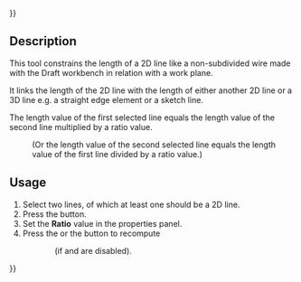 {{UnfinishedDocu{{#translation:}}}}
<languages/>
<translate>

<!--T:1-->
{{Docnav
|[[Assembly3_ConstraintEqualLength|Equal length]]
|[[Assembly3_ConstraintLengthDifference|Length difference]]
|[[Assembly3_Workbench|Assembly3]]
|IconL=Assembly_ConstraintEqualLength.svg
|IconR=Assembly_ConstraintLengthDifference.svg
|IconC=Assembly3_workbench_icon.svg
}}

<!--T:2-->
{{GuiCommand
|Name=Assembly3 ConstraintLengthRatio
|Icon=Assembly_ConstraintLengthRatio.svg
|Workbenches=[[Assembly3_Workbench|Assembly3]]
}}

== Description == <!--T:3-->

<!--T:4-->
This tool constrains the length of a 2D line like a non-subdivided wire made with the Draft workbench in relation with a work plane.

<!--T:8-->
It links the length of the 2D line with the length of either another 2D line or a 3D line e.g. a straight edge element or a sketch line.

<!--T:9-->
The length value of the first selected line equals the length value of the second line multiplied by a ratio value. 
:(Or the length value of the second selected line equals the length value of the first line divided by a ratio value.)

== Usage == <!--T:5--> 

<!--T:6-->
# Select two lines, of which at least one should be a 2D line.
# Press the {{Button|[[Image:Assembly_ConstraintLengthRatio.svg|16px]] [[Assembly3_ConstraintLengthRatio|Length ratio]]}} button.
# Set the '''Ratio''' value in the properties panel.
# Press the {{Button|[[Image:Assembly3_workbench_icon.svg|16px]] [[Assembly3_ResolveConstraints|Solve constraints]]}} or the {{Button|[[Image:Assembly_QuickSolve.svg|16px]] [[Assembly3_QuickSolve|Quick solve]]}} button to recompute
:: (if {{Button|[[Image:Assembly_AutoRecompute.svg|16px]] [[Assembly3_AutoRecompute|Auto recompute]]}} and {{Button|[[Image:Assembly_SmartRecompute.svg|16px]] [[Assembly3_SmartRecompute|Smart recompute]]}} are disabled).

   
<!--T:7-->
{{Docnav
|[[Assembly3_ConstraintEqualLength|Equal length]]
|[[Assembly3_ConstraintLengthDifference|Length difference]]
|[[Assembly3_Workbench|Assembly3]]
|IconL=Assembly_ConstraintEqualLength.svg
|IconR=Assembly_ConstraintLengthDifference.svg
|IconC=Assembly3_workbench_icon.svg
}}

</translate>
{{Userdocnavi{{#translation:}}}}